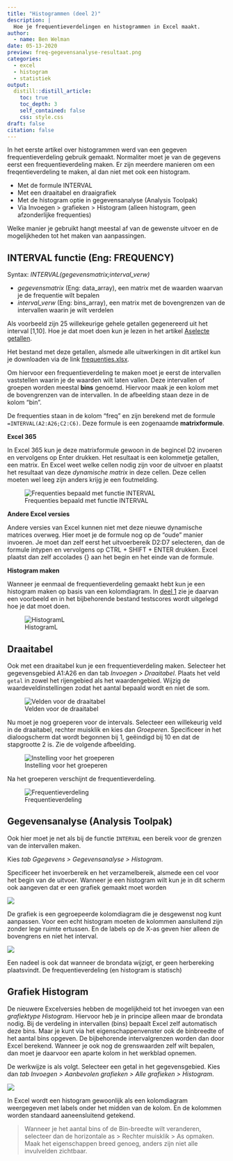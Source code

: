 ```yaml
---
title: "Histogrammen (deel 2)"
description: |
  Hoe je frequentieverdelingen en histogrammen in Excel maakt.
author:
  - name: Ben Welman
date: 05-13-2020
preview: freq-gegevensanalyse-resultaat.png
categories:
  - excel
  - histogram
  - statistiek
output:
  distill::distill_article:
    toc: true
    toc_depth: 3
    self_contained: false
    css: style.css
draft: false
citation: false
---
```


In het eerste artikel over histogrammen werd van een gegeven frequentieverdeling gebruik gemaakt. Normaliter moet je van de gegevens eerst een frequentieverdeling maken. Er zijn meerdere manieren om een freqentieverdeling te maken, al dan niet met ook een histogram.

+ Met de formule INTERVAL
+ Met een draaitabel en draaigrafiek
+ Met de histogram optie in gegevensanalyse (Analysis Toolpak)
+ Via Invoegen > grafieken > Histogram (alleen histogram, geen afzonderlijke frequenties)

Welke manier je gebruikt hangt meestal af van de gewenste uitvoer en de mogelijkheden tot het maken van aanpassingen.

## INTERVAL functie (Eng: FREQUENCY)

Syntax: *INTERVAL(gegevensmatrix;interval_verw)*

+ *gegevensmatrix* (Eng: data_array), een matrix met de waarden waarvan je de frequentie wilt bepalen
+ *interval_verw* (Eng: bins_array), een matrix met de bovengrenzen van de intervallen waarin je wilt verdelen

Als voorbeeld zijn 25 willekeurige gehele getallen gegenereerd uit het interval [1,10]. Hoe je dat moet doen kun je lezen in het artikel [Aselecte getallen](https://softwijs.nl/excel/asecte-getallen/).

Het bestand met deze getallen, alsmede alle uitwerkingen in dit artikel kun je downloaden via de link [frequenties.xlsx](/download/frequenties.xlsx).

Om hiervoor een frequentieverdeling te maken moet je eerst de intervallen vaststellen waarin je de waarden wilt laten vallen. Deze intervallen of groepen worden meestal **bins** genoemd. Hiervoor maak je een kolom met de bovengrenzen van de intervallen. In de afbeelding staan deze in de kolom "bin".

De frequenties staan in de kolom "freq" en zijn berekend met de formule `=INTERVAL(A2:A26;C2:C6)`. Deze formule is een zogenaamde **matrixformule**. 

**Excel 365**

In Excel 365 kun je deze matrixformule gewoon in de begincel D2 invoeren en vervolgens op Enter drukken. Het resultaat is een kolommetje getallen, een matrix. En Excel weet welke cellen nodig zijn voor de uitvoer en plaatst het resultaat van deze *dynamische matrix* in deze cellen. Deze cellen moeten wel leeg zijn anders krijg je een foutmelding.

![Frequenties bepaald met functie INTERVAL](freq-interval.png)

**Andere Excel versies**

Andere versies van Excel kunnen niet met deze nieuwe dynamische matrices overweg. Hier moet je de formule nog op de "oude" manier invoeren. Je moet dan zelf eerst het uitvoerbereik D2:D7 selecteren, dan de formule intypen en vervolgens op CTRL + SHIFT + ENTER drukken. Excel plaatst dan zelf accolades {} aan het begin en het einde van de formule.

**Histogram maken**

Wanneer je eenmaal de frequentieverdeling gemaakt hebt kun je een histogram maken op basis van een kolomdiagram. In [deel 1](https://softwijs.nl/excel/histogrammen-1/) zie je daarvan een voorbeeld en in het bijbehorende bestand testscores wordt uitgelegd hoe je dat moet doen.

![HistogramL](freq-interval-histogram.png)

## Draaitabel

Ook met een draaitabel kun je een frequentieverdeling maken. Selecteer het gegevensgebied A1:A26 en dan tab *Invoegen > Draaitabel*. Plaats het veld `getal` in zowel het rijengebied als het waardengebied. Wijzig de waardeveldinstellingen zodat het aantal bepaald wordt en niet de som.

![Velden voor de draaitabel](freq-draaitabel-velden.png)

Nu moet je nog groeperen voor de intervals. Selecteer een willekeurig veld in de draaitabel, rechter muisklik en kies dan *Groeperen*. Specificeer in het dialoogscherm dat wordt begonnen bij 1, geëindigd bij 10 en dat de stapgrootte 2 is. Zie de volgende afbeelding.

![Instelling voor het groeperen](freq-draaitabel-groeperen.png)

Na het groeperen verschijnt de frequentieverdeling.

![Frequentieverdeling](freq-draaitabel-resultaat.png)

## Gegevensanalyse (Analysis Toolpak)

Ook hier moet je net als bij de functie `INTERVAL` een bereik voor de grenzen van de intervallen maken.

Kies *tab Ggegevens > Gegevensanalyse > Histogram*.

Specificeer het invoerbereik en het verzamelbereik, alsmede een cel voor het begin van de uitvoer. Wanneer je een histogram wilt kun je in dit scherm ook aangeven dat er een grafiek gemaakt moet worden

![](freq-gegevensanalyse-instelling.png)

De grafiek is een gegroepeerde kolomdiagram die je desgewenst nog kunt aanpassen. Voor een echt histogram moeten de kolommen aansluitend zijn zonder lege ruimte ertussen. En de labels op de X-as geven hier alleen de bovengrens en niet het interval.

![](freq-gegevensanalyse-resultaat.png)

Een nadeel is ook dat wanneer de brondata wijzigt, er geen herbereking plaatsvindt. De frequentieverdeling (en histogram is statisch)

## Grafiek Histogram

De nieuwere Excelversies hebben de mogelijkheid tot het invoegen van een *grafiektype Histogram*. Hiervoor heb je in principe alleen maar de brondata nodig. Bij de verdeling in intervallen (bins) bepaalt Excel zelf automatisch deze bins. Maar je kunt via het eigenschappenvenster ook de binbreedte of het aantal bins opgeven. De bijbehorende intervalgrenzen worden dan door Excel berekend. Wanneer je ook nog de grenswaarden zelf wilt bepalen, dan moet je daarvoor een aparte kolom in het werkblad opnemen.

De werkwijze is als volgt. Selecteer een getal in het gegevensgebied. Kies dan *tab Invoegen > Aanbevolen grafieken > Alle grafieken > Histogram*.

![](freq-grafiektype-histogram.png)

In Excel wordt een histogram gewoonlijk als een kolomdiagram weergegeven met labels onder het midden van de kolom. En de kolommen worden standaard aaneensluitend getekend.


> Wanneer je het aantal bins of de Bin-breedte wilt veranderen, selecteer dan de horizontale as > Rechter muisklik > As opmaken. Maak het eigenschappen breed genoeg, anders zijn niet alle invulvelden zichtbaar.
